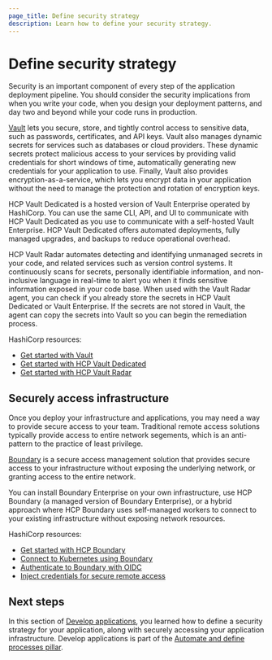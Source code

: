 ```yaml
---
page_title: Define security strategy
description: Learn how to define your security strategy.
---
```


# Define security strategy

Security is an important component of every step of the application deployment pipeline. You should consider the security implications from when you write your code, when you design your deployment patterns, and day two and beyond while your code runs in production. 

[Vault](/vault) lets you secure, store, and tightly control access to sensitive data, such as passwords, certificates, and API keys. Vault also manages dynamic secrets for services such as databases or cloud providers. These dynamic secrets protect malicious access to your services by providing valid credentials for short windows of time, automatically generating new credentials for your application to use. Finally, Vault also provides encryption-as-a-service, which lets you encrypt data in your application without the need to manage the protection and rotation of encryption keys.

HCP Vault Dedicated is a hosted version of Vault Enterprise operated by HashiCorp. You can use the same CLI, API, and UI to communicate with HCP Vault Dedicated as you use to communicate with a self-hosted Vault Enterprise. HCP Vault Dedicated offers automated deployments, fully managed upgrades, and backups to reduce operational overhead.

HCP Vault Radar automates detecting and identifying unmanaged secrets in your code, and related services such as version control systems. It continuously scans for secrets, personally identifiable information, and non-inclusive language in real-time to alert you when it finds sensitive information exposed in your code base. When used with the Vault Radar agent, you can check if you already store the secrets in HCP Vault Dedicated or Vault Enterprise. If the secrets are not stored in Vault, the agent can copy the secrets into Vault so you can begin the remediation process.

HashiCorp resources:

- [Get started with Vault](/vault/tutorials/get-started)
- [Get started with HCP Vault Dedicated](/vault/tutorials/get-started-hcp-vault-dedicated)
- [Get started with HCP Vault Radar](/hcp/tutorials/get-started-hcp-vault-radar)

## Securely access infrastructure

Once you deploy your infrastructure and applications, you may need a way to provide secure access to your team. Traditional remote access solutions typically provide access to entire network segements, which is an anti-pattern to the practice of least privilege.

[Boundary](/boundary) is a secure access management solution that provides secure access to your infrastructure without exposing the underlying network, or granting access to the entire network.

You can install Boundary Enterprise on your own infrastructure, use HCP Boundary (a managed version of Boundary Enterprise), or a hybrid approach where HCP Boundary uses self-managed workers to connect to your existing infrastructure without exposing network resources.

HashiCorp resources:

- [Get started with HCP Boundary](/boundary/tutorials/get-started-hcp)
- [Connect to Kubernetes using Boundary](/boundary/tutorials/kubernetes-connect)
- [Authenticate to Boundary with OIDC](/boundary/tutorials/identity-management/oidc-okta)
- [Inject credentials for secure remote access](/boundary/tutorials/credential-management/hcp-private-vault-cred-injection)

## Next steps

In this section of [Develop applications](/well-architected-framework/automate-and-define-processes/develop-and-deploy/develop-applications/introduction), you learned how to define a security strategy for your application, along with securely accessing your application infrastructure. Develop applications is part of the [Automate and define processes pillar](/well-architected-framework/automate-and-define-processes).